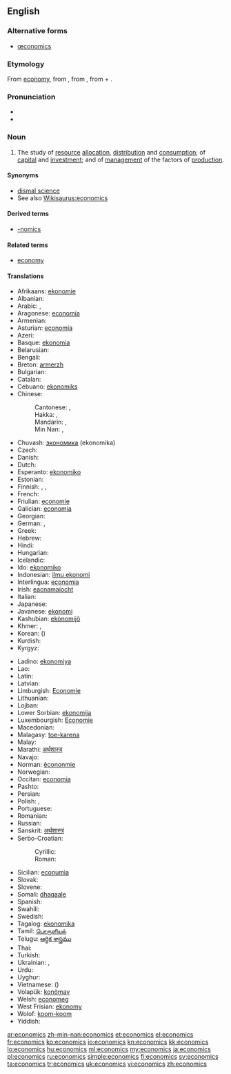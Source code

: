 ==English==
{{wikipedia}}

===Alternative forms===
* [[œconomics]] {{qualifier|archaic}}

===Etymology===
From [[economy]], from {{etyl|la|en}} {{term|oeconomia|lang=la}}, from {{etyl|grc|en}} {{term|οἰκονομία||management of a household, administration|tr=oikonomia|lang=grc|sc=polytonic}}, from {{term|οἶκος||house|tr=oikos|lang=grc|sc=polytonic}} + {{term|νόμος||law|tr=nomos|lang=grc|sc=polytonic}}.

===Pronunciation===
* {{audio|En-us-economics.ogg|Audio (US)}}
* {{audio|En-uk-economics.ogg|Audio (UK)}}

===Noun===
{{en-noun|-}}

# {{context|Social sciences}} The study of [[resource]] [[allocation]], [[distribution]] and [[consumption]]; of [[capital]] and [[investment]]; and of [[management]] of the factors of [[production]].

====Synonyms====
* [[dismal science]]
* See also [[Wikisaurus:economics]]

====Derived terms====
* [[-nomics]]

====Related terms====
* [[economy]]

====Translations====
{{trans-top|study}}
* Afrikaans: [[ekonomie]]
* Albanian: {{t-|sq|ekonomia|f|xs=Albanian}}
* Arabic: {{t|ar|اقتصاد|m|tr=iqtiṣād|sc=Arab}}, {{t|ar|علم الاقتصاد|m|tr=ʿilm al-iqtiṣād|sc=Arab}}
* Aragonese: [[economía]] {{f}}
* Armenian: {{t-|hy|տնտեսագիտություն|tr=tntesagitut'yun}}
* Asturian: [[economía]] {{f}}
* Azeri: {{t|az|iqtisad}}
* Basque: [[ekonomia]]
* Belarusian: {{t|be|эканоміка|f|tr=ekanómika|sc=Cyrl}}
* Bengali: {{t+|bn|অর্থনীতি|tr=ôrthôniti|sc=Beng}}
* Breton: [[armerzh]]
* Bulgarian: {{t|bg|икономика|f|tr=ikonómika|sc=Cyrl}}
* Catalan: {{t+|ca|economia|f}}
* Cebuano: [[ekonomiks]]
* Chinese:
*: Cantonese: {{tø|yue|經濟學|sc=Hant}}, {{tø|yue|经济学|tr=ging1 zai3 hok6|sc=Hant}}
*: Hakka: {{tø|hak|經濟學|sc=Hans}}, {{tø|hak|经济学|tr=kîn-chi-ho̍k|sc=Hans}}
*: Mandarin: {{t|zh|經濟學|sc=Hani}}, {{t|zh|经济学|tr=jīngjìxué|sc=Hani}}
*: Min Nan: {{tø|nan|經濟學|sc=Hans}}, {{tø|nan|经济学|tr=keng-chè-ha̍k|sc=Hans}}
* Chuvash: [[экономика]] (ekonomika)
* Czech: {{t-|cs|ekonomie|f}}
* Danish: {{t-|da|økonomi}}
* Dutch: {{t+|nl|economie|f}}
* Esperanto: [[ekonomiko]]
* Estonian: {{t|et|majandusteadus}}
* Finnish: {{t-|fi|taloustiede}}, {{t-|fi|ekonomia}}, {{t|fi|kansantaloustiede}}
* French: {{t+|fr|économie|f}}
* Friulian: [[economie]] {{f}}
* Galician: [[economía]] {{f}}
* Georgian: {{t|ka|ეკონომიკა|tr=ekonomika|sc=Geor}}
* German: {{t+|de|Ökonomie|f}}, {{t+|de|Wirtschaftswissenschaft|f}}
* Greek: {{t+|el|οικονομικά|n|p}}
* Hebrew: {{t+|he|כלכלה|f}}
* Hindi: {{t|hi|अर्थशास्त्र|m|tr=arthaśāstra|sc=Deva}}
* Hungarian: {{t+|hu|közgazdaságtan}}
* Icelandic: {{t|is|hagfræði}}
* Ido: [[ekonomiko]]
* Indonesian: [[ilmu ekonomi]]
* Interlingua: [[economia]]
* Irish: [[eacnamaíocht]]
* Italian: {{t+|it|economia|f}}
* Japanese: {{t+|ja|経済学|tr=けいざいがく, keizaigaku|sc=Jpan}}
* Javanese: [[ekonomi]]
* Kashubian: [[ekònomijô]]
* Khmer: {{t|km|សេដ្ឋសាស្ត្រ|sc=Khmr}}, {{t|km|សេដ្ឋវិទ្យា|tr=sed dhak vi tyea|sc=Khmr}}
* Korean: {{t|ko|경제학|tr=gyeongjehak|sc=Kore}} ({{t|ko|經濟學|sc=Kore}})
* Kurdish: {{t|ku|ئابووری|tr=aburi|sc=ku-Arab}}
* Kyrgyz: {{t|ky|экономика|tr=ekonomika|sc=Cyrl}}
{{trans-mid}}
* Ladino: [[ekonomiya]] {{f}}
* Lao: {{t+|lo|ເສດຖະສາດ|sc=Laoo|xs=Lao}}
* Latin: {{t+|la|oeconomia|f}}
* Latvian: {{t|lv|ekonomika|f}}
* Limburgish: [[Economie]]
* Lithuanian: {{t+|lt|ekonomika|xs=Lithuanian}}
* Lojban: {{t|jbo|dinske}}
* Lower Sorbian: [[ekonomija]] {{f}}
* Luxembourgish: [[Economie]]
* Macedonian: {{t|mk|економија|f|tr=ekonómija|sc=Cyrl}}
* Malagasy: [[toe-karena]]
* Malay: {{t-|ms|ekonomi|xs=Malay}}
* Marathi: [[अर्थशास्त्र]]
* Navajo: {{tø|nv|naʼiiniʼ naalkaah}}
* Norman: [[êcononmie]]
* Norwegian: {{t+|no|økonomi}}
* Occitan: [[economia]] {{f}}
* Pashto: {{ps-Arab|[[اقتصاد]]}}
* Persian: {{t-|fa|اقتصاد|tr=eqtesâd|xs=Persian}}
* Polish: {{t+|pl|ekonomia|f}}, {{t-|pl|ekonomika|f}}
* Portuguese: {{t+|pt|economia|f}}
* Romanian: {{t-|ro|economie}}
* Russian: {{t+|ru|экономика|f|tr=ekonómika}}
* Sanskrit: [[अर्थशास्त्रं]]
* Serbo-Croatian:
*: Cyrillic: {{t|sh|економија|f}}
*: Roman: {{t|sh|ekonomija|f}}
* Sicilian: [[econumìa]] {{f}}
* Slovak: {{t|sk|ekonómia|f}}
* Slovene: {{t+|sl|ekonomija|f}}
* Somali: [[dhaqaale]]
* Spanish: {{t+|es|economía|f}}
* Swahili: {{t+|sw|uchumi|xs=Swahili}}
* Swedish: {{t+|sv|ekonomi}}
* Tagalog: [[ekonomika]] {{f}}
* Tamil: [[பொருளியல்]]
* Telugu: [[ఆర్థిక శాస్త్రము]]
* Thai: {{t|th|เศรษฐศาสตร์|tr=sèttàsàat|sc=Thai}}
* Turkish: {{t+|tr|iktisat}}
* Ukrainian: {{t+|uk|економіка|f|xs=Ukrainian}}, {{t|uk|економіка|f|tr=ekonómika|sc=Cyrl}}
* Urdu: {{t|ur|معاشیات|f|sc=ur-Arab}}
* Uyghur: {{ug-Arab|[[ئىقتىسادشۇناسلىق]]}}
* Vietnamese: {{t+|vi|kinh tế học|xs=Vietnamese}} ({{t|vi|經濟學}})
* Volapük: [[konömav]]
* Welsh: [[economeg]]
* West Frisian: [[ekonomy]]
* Wolof: [[koom-koom]]
* Yiddish: {{t|yi|עקאנאמיק|f|tr=ekonomik|sc=Hebr}}
{{trans-bottom}}

[[ar:economics]]
[[zh-min-nan:economics]]
[[et:economics]]
[[el:economics]]
[[fr:economics]]
[[ko:economics]]
[[io:economics]]
[[kn:economics]]
[[kk:economics]]
[[lo:economics]]
[[hu:economics]]
[[ml:economics]]
[[my:economics]]
[[ja:economics]]
[[pl:economics]]
[[ru:economics]]
[[simple:economics]]
[[fi:economics]]
[[sv:economics]]
[[ta:economics]]
[[tr:economics]]
[[uk:economics]]
[[vi:economics]]
[[zh:economics]]